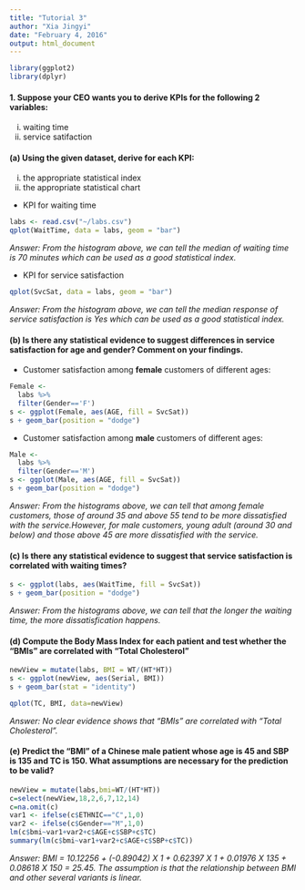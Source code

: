 ```yaml
---
title: "Tutorial 3"
author: "Xia Jingyi"
date: "February 4, 2016"
output: html_document
---
```


```r
library(ggplot2)
library(dplyr)
```

#### 1. Suppose your CEO wants you to derive KPIs for the following 2 variables:
(i) waiting time
(ii) service satifaction

#### (a) Using the given dataset, derive for each KPI:
i. the appropriate statistical index
ii. the appropriate statistical chart

* KPI for waiting time

```r
labs <- read.csv("~/labs.csv")
qplot(WaitTime, data = labs, geom = "bar")
```

*Answer: From the histogram above, we can tell the median of waiting time is 70 minutes which can be used as a good statistical index.*

* KPI for service satisfaction

```r
qplot(SvcSat, data = labs, geom = "bar")
```

*Answer: From the histogram above, we can tell the median response of service satisfaction is Yes which can be used as a good statistical index.*

#### (b) Is there any statistical evidence to suggest differences in service satisfaction for age and gender? Comment on your findings.

* Customer satisfaction among __female__ customers of different ages:
```r
Female <-
  labs %>%
  filter(Gender=='F')
s <- ggplot(Female, aes(AGE, fill = SvcSat))
s + geom_bar(position = "dodge")
```

* Customer satisfaction among __male__ customers of different ages:
```r
Male <-
  labs %>%
  filter(Gender=='M')
s <- ggplot(Male, aes(AGE, fill = SvcSat))
s + geom_bar(position = "dodge")
```

*Answer: From the histograms above, we can tell that among female customers, those of around 35 and above 55 tend to be more dissatisfied with the service.However, for male customers, young adult (around 30 and below) and those above 45 are more dissatisfied with the service.*

#### (c) Is there any statistical evidence to suggest that service satisfaction is correlated with waiting times?

```r
s <- ggplot(labs, aes(WaitTime, fill = SvcSat))
s + geom_bar(position = "dodge")
```

*Answer: From the histograms above, we can tell that the longer the waiting time, the more dissatisfication happens.*

#### (d) Compute the Body Mass Index for each patient and test whether the "BMIs" are correlated with "Total Cholesterol"

```r
newView = mutate(labs, BMI = WT/(HT*HT))
s <- ggplot(newView, aes(Serial, BMI))
s + geom_bar(stat = "identity")

qplot(TC, BMI, data=newView)
```

*Answer: No clear evidence shows that "BMIs" are correlated with "Total Cholesterol".*

#### (e) Predict the "BMI" of a Chinese male patient whose age is 45 and SBP is 135 and TC is 150. What assumptions are necessary for the prediction to be valid?

```r
newView = mutate(labs,bmi=WT/(HT*HT))
c=select(newView,18,2,6,7,12,14)
c=na.omit(c)
var1 <- ifelse(c$ETHNIC=="C",1,0)
var2 <- ifelse(c$Gender=="M",1,0)
lm(c$bmi~var1+var2+c$AGE+c$SBP+c$TC)
summary(lm(c$bmi~var1+var2+c$AGE+c$SBP+c$TC))
```

*Answer: BMI = 10.12256 + (-0.89042) X 1 + 0.62397 X 1 + 0.01976 X 135 + 0.08618 X 150 = 25.45. The assumption is that the relationship between BMI and other several variants is linear.*
                


